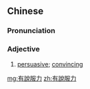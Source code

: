{{also|有说服力}}
==Chinese==
{{zh-forms|s=有说服力|type=13}}

===Pronunciation===
{{zh-pron
|m=yǒu shuōfúlì,yǒu shuìfúlì
|cat=a
}}

===Adjective===
{{zh-adj}}

# [[persuasive]]; [[convincing]]

[[mg:有說服力]]
[[zh:有說服力]]